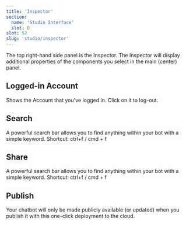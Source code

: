 ```yaml
---
title: 'Inspector'
section:
  name: 'Studio Interface'
  slot: D
slot: 52
slug: 'studio/inspector'
---
```


The top right-hand side panel is the Inspector. The Inspector will display additional properties of the components you select in the main (center) panel.

## Logged-in Account

Shows the Account that you've logged in. Click on it to log-out.

## Search

A powerful search bar allows you to find anything within your bot with a simple keyword.
Shortcut: ctrl+f / cmd + f

## Share

A powerful search bar allows you to find anything within your bot with a simple keyword.
Shortcut: ctrl+f / cmd + f

## Publish

Your chatbot will only be made publicly available (or updated) when you publish it with this one-click deployment to the cloud.
